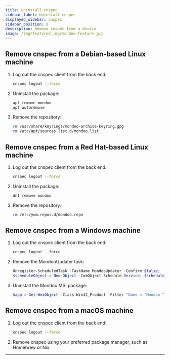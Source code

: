```yaml
---
title: Uninstall cnspec
sidebar_label: Uninstall cnspec
displayed_sidebar: cnspec
sidebar_position: 8
description: Remove cnspec from a device
image: /img/featured_img/mondoo-feature.jpg
---
```


## Remove cnspec from a Debian-based Linux machine

1. Log out the cnspec client from the back end:

   ```bash
   cnspec logout --force
   ```

2. Uninstall the package:

   ```bash
   apt remove mondoo
   apt autoremove
   ```

3. Remove the repository:

   ```bash
   rm /usr/share/keyrings/mondoo-archive-keyring.gpg
   rm /etc/apt/sources.list.d/mondoo.list
   ```

## Remove cnspec from a Red Hat-based Linux machine

1. Log out the cnspec client from the back end:

   ```bash
   cnspec logout --force
   ```

2. Uninstall the package:

   ```bash
   dnf remove mondoo
   ```

3. Remove the repository:

   ```bash
   rm /etc/yum.repos.d/mondoo.repo
   ```

## Remove cnspec from a Windows machine

1. Log out the cnspec client from the back end:

   ```powershell
   cnspec logout --force
   ```

2. Remove the MondooUpdater task:

   ```powershell
   Unregister-ScheduledTask -TaskName MondooUpdater -Confirm:$false;
   $scheduleObject = New-Object -ComObject Schedule.Service; $scheduleObject.connect(); $rootFolder = $scheduleObject.GetFolder("\"); $rootFolder.DeleteFolder("Mondoo",$null)
   ```

3. Uninstall the Mondoo MSI package:

   ```powershell
   $app = Get-WmiObject -Class Win32_Product -Filter "Name = 'Mondoo'";$app.Uninstall();rm 'C:\Program Files\Mondoo\';rm 'C:\ProgramData\Mondoo\';
   ```

## Remove cnspec from a macOS machine

1. Log out the cnspec client from the back end:

   ```bash
   cnspec logout --force
   ```

2. Remove cnspec using your preferred package manager, such as Homebrew or Nix.

---
